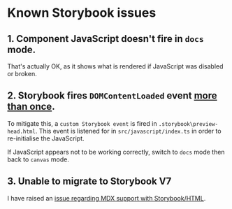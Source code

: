 <Meta title="Web UI Storybook/Known Storybook issues" />

# Known Storybook issues

## 1. Component JavaScript doesn't fire in `docs` mode.
That's actually OK, as it shows what is rendered if JavaScript was disabled or broken.

## 2. Storybook fires `DOMContentLoaded` event [more than once](https://github.com/storybookjs/storybook/issues/15753).
To mitigate this, a `custom Storybook event` is fired in `.storybook\preview-head.html`. This event is listened for in `src/javascript/index.ts` in order to re-initialise the JavaScript.

If JavaScript appears not to be working correctly, switch to `docs` mode then back to `canvas` mode.

## 3. Unable to migrate to Storybook V7
I have raised an [issue regarding MDX support with Storybook/HTML](https://github.com/storybookjs/storybook/issues/22249).
